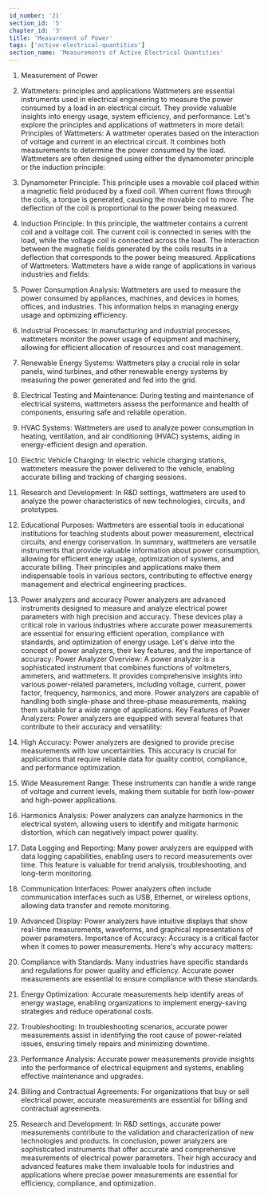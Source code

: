 ```yaml
---
id_number: '21'
section_id: '5'
chapter_id: '3'
title: 'Measurement of Power'
tags: ['active-electrical-quantities']
section_name: 'Measurements of Active Electrical Quantities'
---
```


1.	Measurement of Power
1. Wattmeters: principles and applications
Wattmeters are essential instruments used in electrical engineering to measure the power consumed by a load in an electrical circuit. They provide valuable insights into energy usage, system efficiency, and performance. Let's explore the principles and applications of wattmeters in more detail:
Principles of Wattmeters: A wattmeter operates based on the interaction of voltage and current in an electrical circuit. It combines both measurements to determine the power consumed by the load. Wattmeters are often designed using either the dynamometer principle or the induction principle:
1.	Dynamometer Principle: This principle uses a movable coil placed within a magnetic field produced by a fixed coil. When current flows through the coils, a torque is generated, causing the movable coil to move. The deflection of the coil is proportional to the power being measured.
2.	Induction Principle: In this principle, the wattmeter contains a current coil and a voltage coil. The current coil is connected in series with the load, while the voltage coil is connected across the load. The interaction between the magnetic fields generated by the coils results in a deflection that corresponds to the power being measured.
Applications of Wattmeters: Wattmeters have a wide range of applications in various industries and fields:
1.	Power Consumption Analysis: Wattmeters are used to measure the power consumed by appliances, machines, and devices in homes, offices, and industries. This information helps in managing energy usage and optimizing efficiency.
2.	Industrial Processes: In manufacturing and industrial processes, wattmeters monitor the power usage of equipment and machinery, allowing for efficient allocation of resources and cost management.
3.	Renewable Energy Systems: Wattmeters play a crucial role in solar panels, wind turbines, and other renewable energy systems by measuring the power generated and fed into the grid.
4.	Electrical Testing and Maintenance: During testing and maintenance of electrical systems, wattmeters assess the performance and health of components, ensuring safe and reliable operation.
5.	HVAC Systems: Wattmeters are used to analyze power consumption in heating, ventilation, and air conditioning (HVAC) systems, aiding in energy-efficient design and operation.
6.	Electric Vehicle Charging: In electric vehicle charging stations, wattmeters measure the power delivered to the vehicle, enabling accurate billing and tracking of charging sessions.
7.	Research and Development: In R&D settings, wattmeters are used to analyze the power characteristics of new technologies, circuits, and prototypes.
8.	Educational Purposes: Wattmeters are essential tools in educational institutions for teaching students about power measurement, electrical circuits, and energy conservation.
In summary, wattmeters are versatile instruments that provide valuable information about power consumption, allowing for efficient energy usage, optimization of systems, and accurate billing. Their principles and applications make them indispensable tools in various sectors, contributing to effective energy management and electrical engineering practices.

2. Power analyzers and accuracy
Power analyzers are advanced instruments designed to measure and analyze electrical power parameters with high precision and accuracy. These devices play a critical role in various industries where accurate power measurements are essential for ensuring efficient operation, compliance with standards, and optimization of energy usage. Let's delve into the concept of power analyzers, their key features, and the importance of accuracy:
Power Analyzer Overview: A power analyzer is a sophisticated instrument that combines functions of voltmeters, ammeters, and wattmeters. It provides comprehensive insights into various power-related parameters, including voltage, current, power factor, frequency, harmonics, and more. Power analyzers are capable of handling both single-phase and three-phase measurements, making them suitable for a wide range of applications.
Key Features of Power Analyzers: Power analyzers are equipped with several features that contribute to their accuracy and versatility:
1.	High Accuracy: Power analyzers are designed to provide precise measurements with low uncertainties. This accuracy is crucial for applications that require reliable data for quality control, compliance, and performance optimization.
2.	Wide Measurement Range: These instruments can handle a wide range of voltage and current levels, making them suitable for both low-power and high-power applications.
3.	Harmonics Analysis: Power analyzers can analyze harmonics in the electrical system, allowing users to identify and mitigate harmonic distortion, which can negatively impact power quality.
4.	Data Logging and Reporting: Many power analyzers are equipped with data logging capabilities, enabling users to record measurements over time. This feature is valuable for trend analysis, troubleshooting, and long-term monitoring.
5.	Communication Interfaces: Power analyzers often include communication interfaces such as USB, Ethernet, or wireless options, allowing data transfer and remote monitoring.
6.	Advanced Display: Power analyzers have intuitive displays that show real-time measurements, waveforms, and graphical representations of power parameters.
Importance of Accuracy: Accuracy is a critical factor when it comes to power measurements. Here's why accuracy matters:
1.	Compliance with Standards: Many industries have specific standards and regulations for power quality and efficiency. Accurate power measurements are essential to ensure compliance with these standards.
2.	Energy Optimization: Accurate measurements help identify areas of energy wastage, enabling organizations to implement energy-saving strategies and reduce operational costs.
3.	Troubleshooting: In troubleshooting scenarios, accurate power measurements assist in identifying the root cause of power-related issues, ensuring timely repairs and minimizing downtime.
4.	Performance Analysis: Accurate power measurements provide insights into the performance of electrical equipment and systems, enabling effective maintenance and upgrades.
5.	Billing and Contractual Agreements: For organizations that buy or sell electrical power, accurate measurements are essential for billing and contractual agreements.
6.	Research and Development: In R&D settings, accurate power measurements contribute to the validation and characterization of new technologies and products.
In conclusion, power analyzers are sophisticated instruments that offer accurate and comprehensive measurements of electrical power parameters. Their high accuracy and advanced features make them invaluable tools for industries and applications where precise power measurements are essential for efficiency, compliance, and optimization.




